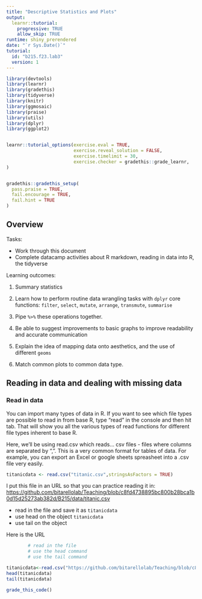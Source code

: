 ```yaml
---
title: "Descriptive Statistics and Plots"
output: 
  learnr::tutorial:
    progressive: TRUE
    allow_skip: TRUE
runtime: shiny_prerendered
date: "`r Sys.Date()`"
tutorial:
  id: "b215.f23.lab3"
  version: 1
---
```


```r
library(devtools)
library(learnr)
library(gradethis)
library(tidyverse)
library(knitr)
library(ggmosaic)
library(praise)
library(utils)
library(dplyr)
library(ggplot2)


learnr::tutorial_options(exercise.eval = TRUE, 
                         exercise.reveal_solution = FALSE, 
                         exercise.timelimit = 30,
                         exercise.checker = gradethis::grade_learnr,
)


gradethis::gradethis_setup(
  pass.praise = TRUE,
  fail.encourage = TRUE,
  fail.hint = TRUE
)

```


## Overview

Tasks: 

-   Work through this document
-   Complete datacamp activities about R markdown, reading in data into R, the tidyverse

Learning outcomes: 

1.  Summary statistics

2.  Learn how to perform routine data wrangling tasks with `dplyr` core functions: `filter`, `select`, `mutate`, `arrange`, `transmute`, `summarise`

3.  Pipe `%>%` these operations together.

4.  Be able to suggest improvements to basic graphs to improve readability and accurate communication

5.  Explain the idea of mapping data onto aesthetics, and the use of different `geoms`

6.  Match common plots to common data type.


## Reading in data and dealing with missing data

### Read in data

You can import many types of data in R. If you want to see which file types are possible to read in from base R, type "read" in the console and then hit tab. That will show you all the various types of read functions for different file types inherent to base R.

Here, we'll be using read.csv which reads... csv files - files where columns are separated by ",". This is a very common format for tables of data. For example, you can export an Excel or google sheets spreasheet into a .csv file very easily.


```r
titanicdata <- read.csv("titanic.csv",stringsAsFactors = TRUE)
```

I put this file in an URL so that you can practice reading it in:
[https://github.com/bitarellolab/Teaching/blob/c8fd4738895bc800b28bca1b0d15d25273ab382d/B215/data/titanic.csv](https://github.com/bitarellolab/Teaching/blob/c8fd4738895bc800b28bca1b0d15d25273ab382d/B215/data/titanic.csv)

* read in the file and save it as `titanicdata`
* use head on the object `titanicdata`
* use tail on the object

Here is the URL
```r
        # read in the file
        # use the head command
        # use the tail command

```


```r
titanicdata<-read.csv("https://github.com/bitarellolab/Teaching/blob/c8fd4738895bc800b28bca1b0d15d25273ab382d/B215/data/titanic.csv", stringsAsFactors = TRUE)
head(titanicdata)
tail(titanicdata)

```

```r
grade_this_code()
```

